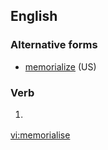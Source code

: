 ==English==

===Alternative forms===
* [[memorialize]] (US)

===Verb===
{{en-verb|memorialises|memorialising|memorialised|memorialised}}

# {{British}} {{alternative spelling of|memorialize}}

[[vi:memorialise]]